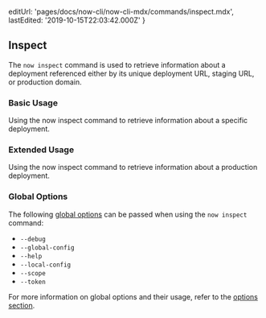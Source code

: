 
  editUrl: 'pages/docs/now-cli/now-cli-mdx/commands/inspect.mdx',
  lastEdited: '2019-10-15T22:03:42.000Z'
}

## Inspect

The `now inspect` command is used to retrieve information about a deployment referenced either by its unique deployment URL, staging URL, or production domain.

### Basic Usage

<Snippet dark text="now inspect [unique-deployment-url]" />
<Caption>Using the <InlineCode>now inspect</InlineCode> command to retrieve information about a specific deployment.</Caption>

### Extended Usage

<Snippet dark text="now inspect [production-deployment-url]" />
<Caption>Using the <InlineCode>now inspect</InlineCode> command to retrieve information about a production deployment.</Caption>

### Global Options

The following [global options](#options) can be passed when using the `now inspect` command:

- `--debug`
- `--global-config`
- `--help`
- `--local-config`
- `--scope`
- `--token`

For more information on global options and their usage, refer to the [options section](#options).
